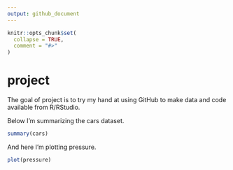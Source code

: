 ```yaml
---
output: github_document
---
```


<!-- README.md is generated from README.Rmd. Please edit that file -->

```r
knitr::opts_chunk$set(
  collapse = TRUE,
  comment = "#>"
)
```

# project

<!-- badges: start -->
<!-- badges: end -->

The goal of project is to try my hand at using GitHub to make data and code available from R/RStudio.

Below I'm summarizing the cars dataset.

```r
summary(cars)
```

And here I'm plotting pressure.

```r
plot(pressure)
```

